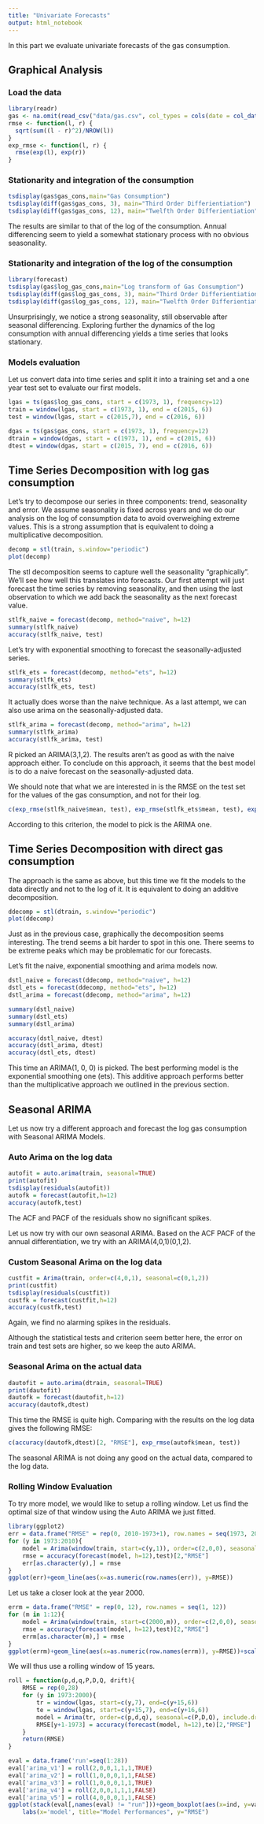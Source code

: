 ```yaml
---
title: "Univariate Forecasts"
output: html_notebook
---
```


In this part we evaluate univariate forecasts of the gas consumption.

## Graphical Analysis

### Load the data
```r
library(readr)
gas <- na.omit(read_csv("data/gas.csv", col_types = cols(date = col_date(format = "%Y-%m-%d"))))
rmse <- function(l, r) {
  sqrt(sum((l - r)^2)/NROW(l))
}
exp_rmse <- function(l, r) {
  rmse(exp(l), exp(r))
}
```

### Stationarity and integration of the consumption
```r
tsdisplay(gas$gas_cons,main="Gas Consumption")
tsdisplay(diff(gas$gas_cons, 3), main="Third Order Differientiation")
tsdisplay(diff(gas$gas_cons, 12), main="Twelfth Order Differientiation")
```
The results are similar to that of the log of the consumption. Annual differencing seem to yield a somewhat stationary process with no obvious seasonality.

### Stationarity and integration of the log of the consumption
```r
library(forecast)
tsdisplay(gas$log_gas_cons,main="Log transform of Gas Consumption")
tsdisplay(diff(gas$log_gas_cons, 3), main="Third Order Differientiation")
tsdisplay(diff(gas$log_gas_cons, 12), main="Twelfth Order Differientiation")
```
Unsurprisingly, we notice a strong seasonality, still observable after seasonal differencing. Exploring further the dynamics of the log consumption with annual differencing yields a time series that looks stationary.

### Models evaluation
Let us convert data into time series and split it into a training set and a one year test set to evaluate our first models.
```r
lgas = ts(gas$log_gas_cons, start = c(1973, 1), frequency=12)
train = window(lgas, start = c(1973, 1), end = c(2015, 6))
test = window(lgas, start = c(2015,7), end = c(2016, 6))

dgas = ts(gas$gas_cons, start = c(1973, 1), frequency=12)
dtrain = window(dgas, start = c(1973, 1), end = c(2015, 6))
dtest = window(dgas, start = c(2015, 7), end = c(2016, 6))
```

## Time Series Decomposition with log gas consumption

Let's try to decompose our series in three components: trend, seasonality and error. We assume seasonality is fixed across years and we do our analysis on the log of consumption data to avoid overweighing extreme values. This is a strong assumption that is equivalent to doing a multiplicative decomposition.

```r
decomp = stl(train, s.window="periodic")
plot(decomp)
```

The stl decomposition seems to capture well the seasonality "graphically". We'll see how well this translates into forecasts. Our first attempt will just forecast the time series by removing seasonality, and then using the last observation to which we add back the seasonality as the next forecast value.

```r
stlfk_naive = forecast(decomp, method="naive", h=12)
summary(stlfk_naive)
accuracy(stlfk_naive, test)
```

Let's try with exponential smoothing to forecast the seasonally-adjusted series.

```r
stlfk_ets = forecast(decomp, method="ets", h=12)
summary(stlfk_ets)
accuracy(stlfk_ets, test)
```

It actually does worse than the naive technique. As a last attempt, we can also use arima on the seasonally-adjusted data.

```r
stlfk_arima = forecast(decomp, method="arima", h=12)
summary(stlfk_arima)
accuracy(stlfk_arima, test)
```

R picked an ARIMA(3,1,2). The results aren't as good as with the naive approach either. To conclude on this approach, it seems that the best model is to do a naive forecast on the seasonally-adjusted data.

We should note that what we are interested in is the RMSE on the test set for the values of the gas consumption, and not for their log.
```r
c(exp_rmse(stlfk_naive$mean, test), exp_rmse(stlfk_ets$mean, test), exp_rmse(stlfk_arima$mean, test))
```

According to this criterion, the model to pick is the ARIMA one.

## Time Series Decomposition with direct gas consumption

The approach is the same as above, but this time we fit the models to the data directly and not to the log of it. It is equivalent to doing an additive decomposition.

```r
ddecomp = stl(dtrain, s.window="periodic")
plot(ddecomp)
```

Just as in the previous case, graphically the decomposition seems interesting. The trend seems a bit harder to spot in this one. There seems to be extreme peaks which may be problematic for our forecasts.

Let's fit the naive, exponential smoothing and arima models now.

```r
dstl_naive = forecast(ddecomp, method="naive", h=12)
dstl_ets = forecast(ddecomp, method="ets", h=12)
dstl_arima = forecast(ddecomp, method="arima", h=12)

summary(dstl_naive)
summary(dstl_ets)
summary(dstl_arima)

accuracy(dstl_naive, dtest)
accuracy(dstl_arima, dtest)
accuracy(dstl_ets, dtest)
```

This time an ARIMA(1, 0, 0) is picked. The best performing model is the exponential smoothing one (ets). This additive approach performs better than the multiplicative approach we outlined in the previous section.

## Seasonal ARIMA

Let us now try a different approach and forecast the log gas consumption with Seasonal ARIMA Models.

### Auto Arima on the log data
```r
autofit = auto.arima(train, seasonal=TRUE)
print(autofit)
tsdisplay(residuals(autofit))
autofk = forecast(autofit,h=12)
accuracy(autofk,test)
```
The ACF and PACF of the residuals show no significant spikes.


Let us now try with our own seasonal ARIMA. Based on the ACF PACF of the annual differentiation, we try with an  ARIMA(4,0,1)(0,1,2).

### Custom Seasonal Arima on the log data
```r
custfit = Arima(train, order=c(4,0,1), seasonal=c(0,1,2))
print(custfit)
tsdisplay(residuals(custfit))
custfk = forecast(custfit,h=12)
accuracy(custfk,test)
```
Again, we find no alarming spikes in the residuals.

Although the statistical tests and criterion seem better here, the error on train and test sets are higher, so we keep the auto ARIMA.

### Seasonal Arima on the actual data
```r
dautofit = auto.arima(dtrain, seasonal=TRUE)
print(dautofit)
dautofk = forecast(dautofit,h=12)
accuracy(dautofk,dtest)
```

This time the RMSE is quite high. Comparing with the results on the log data gives the following RMSE:
```r
c(accuracy(dautofk,dtest)[2, "RMSE"], exp_rmse(autofk$mean, test))
```
The seasonal ARIMA is not doing any good on the actual data, compared to the log data.

### Rolling Window Evaluation
To try more model, we would like to setup a rolling window. Let us find the optimal size of that window using the Auto ARIMA we just fitted.
```r
library(ggplot2)
err = data.frame("RMSE" = rep(0, 2010-1973+1), row.names = seq(1973, 2010))
for (y in 1973:2010){
    model = Arima(window(train, start=c(y,1)), order=c(2,0,0), seasonal=c(1,1,1), include.drift = TRUE)
    rmse = accuracy(forecast(model, h=12),test)[2,"RMSE"]
    err[as.character(y),] = rmse
}
ggplot(err)+geom_line(aes(x=as.numeric(row.names(err)), y=RMSE))
```

Let us take a closer look at the year 2000.

```r
errm = data.frame("RMSE" = rep(0, 12), row.names = seq(1, 12))
for (m in 1:12){
    model = Arima(window(train, start=c(2000,m)), order=c(2,0,0), seasonal=c(1,1,1), include.drift = TRUE)
    rmse = accuracy(forecast(model, h=12),test)[2,"RMSE"]
    errm[as.character(m),] = rmse
}
ggplot(errm)+geom_line(aes(x=as.numeric(row.names(errm)), y=RMSE))+scale_x_continuous(breaks=seq(1,12))
```

We will thus use a rolling window of 15 years.

```r
roll = function(p,d,q,P,D,Q, drift){
    RMSE = rep(0,28)
    for (y in 1973:2000){
        tr = window(lgas, start=c(y,7), end=c(y+15,6))
        te = window(lgas, start=c(y+15,7), end=c(y+16,6))
        model = Arima(tr, order=c(p,d,q), seasonal=c(P,D,Q), include.drift = drift)
        RMSE[y+1-1973] = accuracy(forecast(model, h=12),te)[2,"RMSE"] 
    }
    return(RMSE)
}
```


```r
eval = data.frame('run'=seq(1:28))
eval['arima_v1'] = roll(2,0,0,1,1,1,TRUE)
eval['arima_v2'] = roll(1,0,0,0,1,1,FALSE)
eval['arima_v3'] = roll(1,0,0,0,1,1,TRUE)
eval['arima_v4'] = roll(2,0,0,1,1,1,FALSE)
eval['arima_v5'] = roll(4,0,0,0,1,1,FALSE)
ggplot(stack(eval[,names(eval) != "run"]))+geom_boxplot(aes(x=ind, y=values))+
    labs(x='model', title="Model Performances", y="RMSE")
```

